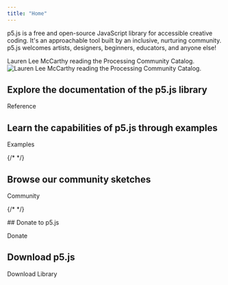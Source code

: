 ```yaml
---
title: "Home"
---
```


p5.js is a free and open-source JavaScript library for accessible creative coding. It's an approachable tool built by an inclusive, nurturing community. p5.js welcomes artists, designers, beginners, educators, and anyone else!

Lauren Lee McCarthy reading the Processing Community Catalog.
<Image src={HeroImage} alt='Lauren Lee McCarthy reading the Processing Community Catalog.' class='full-bleed-image'/>

## Explore the documentation of the p5.js library

<LinkButton variant='link' url='/reference'>Reference</LinkButton>

## Learn the capabilities of p5.js through examples

<LinkButton variant='link' url='/examples'>Examples</LinkButton>

{/* <ExamplesPreview/> */}

## Browse our community sketches

<LinkButton variant='link' url='/community'>Community</LinkButton>

{/* <SketchesPreview/> */}

<Columns>
<Column>
## Donate to p5.js

<LinkButton variant='link' url='/donate'>Donate</LinkButton>
</Column>
<Column>
## Download p5.js

<LinkButton variant='link' url='/download'>Download Library</LinkButton>
</Column>
</Columns>
